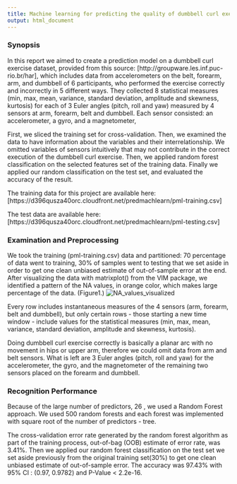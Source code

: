 ```yaml
---
title: Machine learning for predicting the quality of dumbbell curl exercise 
output: html_document
---
```

### Synopsis

In this report we aimed to create a prediction model on a dumbbell curl exercise dataset, provided from this source: [http://groupware.les.inf.puc-rio.br/har], which includes data from accelerometers on the belt, forearm, arm, and dumbbell of 6 participants, who performed the exercise correctly and incorrectly in 5 different ways. They collected 8 statistical measures (min, max, mean, variance, standard deviation, amplitude and skewness, kurtosis) for each of 3 Euler angles (pitch, roll and yaw) measured by 4 sensors at arm, forearm, belt and dumbbell. Each sensor consisted: an accelerometer, a gyro, and a magnetometer, 
  
First, we sliced the training set for cross-validation. Then, we examined the data to have information about the variables and their interrelationship.  We omitted variables of sensors intuitively that may not contribute in the correct execution of the dumbbell curl exercise. Then, we applied random forest classification on the selected features set of the training data. Finally we applied our random classification on the test set, and evaluated the accuracy of the result.

The training data for this project are available here: 
[https://d396qusza40orc.cloudfront.net/predmachlearn/pml-training.csv]

The test data are available here: 
[https://d396qusza40orc.cloudfront.net/predmachlearn/pml-testing.csv]

### Examination and Preprocessing 

We took the training (pml-training.csv) data and partitioned: 70 percentage of data went to training, 30% of samples went to testing that we set aside in order to get one clean unbiased estimate of out-of-sample error at the end.
After visualizing the data with matrixplot() from the VIM package, we identified a pattern of the NA values, in orange color, which makes large percentage of the data. (Figure1.) 
![NA_values_visualized](./Rplot.png)

Every row includes instantaneous measures of the 4 sensors (arm, forearm, belt and dumbbell), but only certain rows - those starting a new time window - include values for the statistical measures (min, max, mean, variance, standard deviation, amplitude and skewness, kurtosis). 

Doing dumbbell curl exercise correctly is basically a planar arc with no movement in hips or upper arm, therefore we could omit data from arm and belt sensors. What is left are 3 Euler angles (pitch, roll and yaw) for the accelerometer, the gyro, and the magnetometer of the remaining two sensors placed on the forearm and dumbbell. 

### Recognition Performance

Because of the large number of predictors, 26 , we used a Random Forest approach. We used 500 random forests and each forest was implemented with square root of the number of predictors - tree.

The cross-validation error rate generated by the random forest algorithm as part of the training process, out-of-bag (OOB) estimate of error rate, was 3.41%. Then we applied our random forest classification on the test set we set aside previously from the original training set(30%) to get one clean unbiased estimate of out-of-sample error. The accuracy was 97.43% with 95% CI : (0.97, 0.9782) and P-Value < 2.2e-16.


 
